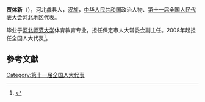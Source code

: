 '''贾体新'''（{{bd|1951年||}}），河北蠡县人，[[汉族|汉族]]，[[中华人民共和国|中华人民共和国]]政治人物、[[第十一届全国人民代表大会|第十一届全国人民代表大会]]河北地区代表。

毕业于[[河北师范大学|河北师范大学]]体育教育专业，担任保定市人大常委会副主任。2008年起担任全国人大代表<ref>{{cite news|title=全国人大代表信息-贾体新|url=http://210.82.31.1:8084/delegate/viewDelegate.action?dbid=110198|accessdate=2013-04-05|newspaper=全国人大网|archive-url=https://web.archive.org/web/20140529052225/http://www.npc.gov.cn/delegate/viewDelegate.action?dbid=110198|archive-date=2014-05-29|dead-url=yes}}</ref>。

==參考文獻==
{{reflist}}
[[Category:第十一届全国人大代表|Category:第十一届全国人大代表]]